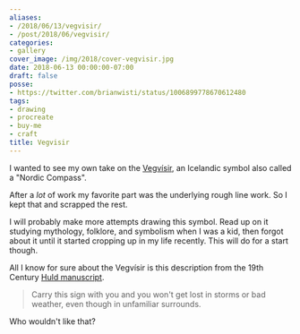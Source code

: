 ```yaml
---
aliases:
- /2018/06/13/vegvisir/
- /post/2018/06/vegvisir/
categories:
- gallery
cover_image: /img/2018/cover-vegvisir.jpg
date: 2018-06-13 00:00:00-07:00
draft: false
posse:
- https://twitter.com/brianwisti/status/1006899778670612480
tags:
- drawing
- procreate
- buy-me
- craft
title: Vegvisir
---
```


I wanted to see my own take on the [Vegvísir][], an Icelandic symbol also called a "Nordic Compass".

[Vegvísir]: https://norse-mythology.org/vegvisir/

After a *lot* of work my favorite part was the underlying rough line work. So I kept that and scrapped the
rest.

I will probably make more attempts drawing this symbol. Read up on it studying mythology, folklore, and
symbolism when I was a kid, then forgot about it until it started cropping up in my life recently. This will
do for a start though.

All I know for sure about the Vegvísir is this description from the 19th Century [Huld manuscript][].

[Huld Manuscript]: https://www.academia.edu/13008560/Huld_Manuscript_of_Galdrastafir_Witchcraft_Magic_Symbols_and_Runes_-_English_Translation

> Carry this sign with you and you won't get lost in storms or bad weather, even though in unfamiliar
> surrounds.

Who wouldn't like that?

